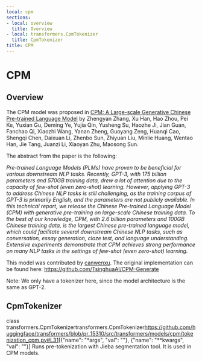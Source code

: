 ```yaml
---
local: cpm
sections:
- local: overview
  title: Overview
- local: transformers.CpmTokenizer
  title: CpmTokenizer
title: CPM
---
```

<script>
</script>
<!--Copyright 2020 The HuggingFace Team. All rights reserved.

Licensed under the Apache License, Version 2.0 (the "License"); you may not use this file except in compliance with
the License. You may obtain a copy of the License at

http://www.apache.org/licenses/LICENSE-2.0

Unless required by applicable law or agreed to in writing, software distributed under the License is distributed on
an "AS IS" BASIS, WITHOUT WARRANTIES OR CONDITIONS OF ANY KIND, either express or implied. See the License for the
specific language governing permissions and limitations under the License.
-->

<h1 id="cpm">CPM</h1>

<h2 id="overview">Overview</h2>

The CPM model was proposed in [CPM: A Large-scale Generative Chinese Pre-trained Language Model](https://arxiv.org/abs/2012.00413) by Zhengyan Zhang, Xu Han, Hao Zhou, Pei Ke, Yuxian Gu, Deming Ye, Yujia Qin,
Yusheng Su, Haozhe Ji, Jian Guan, Fanchao Qi, Xiaozhi Wang, Yanan Zheng, Guoyang Zeng, Huanqi Cao, Shengqi Chen,
Daixuan Li, Zhenbo Sun, Zhiyuan Liu, Minlie Huang, Wentao Han, Jie Tang, Juanzi Li, Xiaoyan Zhu, Maosong Sun.

The abstract from the paper is the following:

*Pre-trained Language Models (PLMs) have proven to be beneficial for various downstream NLP tasks. Recently, GPT-3,
with 175 billion parameters and 570GB training data, drew a lot of attention due to the capacity of few-shot (even
zero-shot) learning. However, applying GPT-3 to address Chinese NLP tasks is still challenging, as the training corpus
of GPT-3 is primarily English, and the parameters are not publicly available. In this technical report, we release the
Chinese Pre-trained Language Model (CPM) with generative pre-training on large-scale Chinese training data. To the best
of our knowledge, CPM, with 2.6 billion parameters and 100GB Chinese training data, is the largest Chinese pre-trained
language model, which could facilitate several downstream Chinese NLP tasks, such as conversation, essay generation,
cloze test, and language understanding. Extensive experiments demonstrate that CPM achieves strong performance on many
NLP tasks in the settings of few-shot (even zero-shot) learning.*

This model was contributed by [canwenxu](https://huggingface.co/canwenxu). The original implementation can be found
here: https://github.com/TsinghuaAI/CPM-Generate

Note: We only have a tokenizer here, since the model architecture is the same as GPT-2.

<h2 id="transformers.CpmTokenizer">CpmTokenizer</h2>

<div class="docstring">

<docstring><name>class transformers.CpmTokenizer</name><anchor>transformers.CpmTokenizer</anchor><source>https://github.com/huggingface/transformers/blob/pr_15310/src/transformers/models/cpm/tokenization_cpm.py#L31</source><parameters>[{"name": "*args", "val": ""}, {"name": "**kwargs", "val": ""}]</parameters></docstring>
Runs pre-tokenization with Jieba segmentation tool. It is used in CPM models.

</div>
